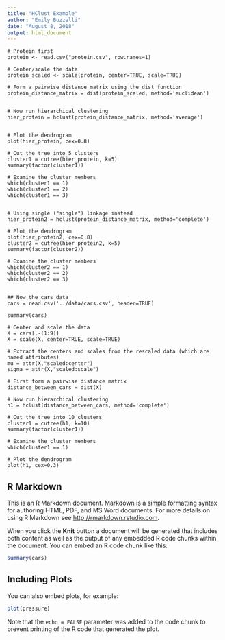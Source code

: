 ```yaml
---
title: "HClust Example"
author: "Emily Buzzelli"
date: "August 8, 2018"
output: html_document
---
```


```
# Protein first
protein <- read.csv("protein.csv", row.names=1)

# Center/scale the data
protein_scaled <- scale(protein, center=TRUE, scale=TRUE) 

# Form a pairwise distance matrix using the dist function
protein_distance_matrix = dist(protein_scaled, method='euclidean')


# Now run hierarchical clustering
hier_protein = hclust(protein_distance_matrix, method='average')


# Plot the dendrogram
plot(hier_protein, cex=0.8)

# Cut the tree into 5 clusters
cluster1 = cutree(hier_protein, k=5)
summary(factor(cluster1))

# Examine the cluster members
which(cluster1 == 1)
which(cluster1 == 2)
which(cluster1 == 3)


# Using single ("single") linkage instead
hier_protein2 = hclust(protein_distance_matrix, method='complete')

# Plot the dendrogram
plot(hier_protein2, cex=0.8)
cluster2 = cutree(hier_protein2, k=5)
summary(factor(cluster2))

# Examine the cluster members
which(cluster2 == 1)
which(cluster2 == 2)
which(cluster2 == 3)


## Now the cars data
cars = read.csv('../data/cars.csv', header=TRUE)

summary(cars)

# Center and scale the data
X = cars[,-(1:9)]
X = scale(X, center=TRUE, scale=TRUE)

# Extract the centers and scales from the rescaled data (which are named attributes)
mu = attr(X,"scaled:center")
sigma = attr(X,"scaled:scale")

# First form a pairwise distance matrix
distance_between_cars = dist(X)

# Now run hierarchical clustering
h1 = hclust(distance_between_cars, method='complete')

# Cut the tree into 10 clusters
cluster1 = cutree(h1, k=10)
summary(factor(cluster1))

# Examine the cluster members
which(cluster1 == 1)

# Plot the dendrogram
plot(h1, cex=0.3)

```

## R Markdown

This is an R Markdown document. Markdown is a simple formatting syntax for authoring HTML, PDF, and MS Word documents. For more details on using R Markdown see <http://rmarkdown.rstudio.com>.

When you click the **Knit** button a document will be generated that includes both content as well as the output of any embedded R code chunks within the document. You can embed an R code chunk like this:

```r
summary(cars)
```

## Including Plots

You can also embed plots, for example:

```r
plot(pressure)
```

Note that the `echo = FALSE` parameter was added to the code chunk to prevent printing of the R code that generated the plot.
